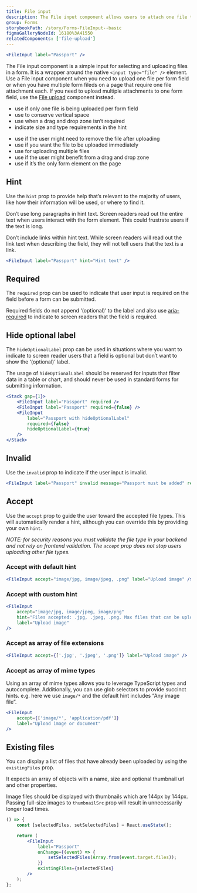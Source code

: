 ```yaml
---
title: File input
description: The File input component allows users to attach one file to a form field by browsing their device.
group: Forms
storybookPath: /story/Forms-FileInput--basic
figmaGalleryNodeId: 16180%3A41550
relatedComponents: ['file-upload']
---
```


```jsx live
<FileInput label="Passport" />
```

The File input component is a simple input for selecting and uploading files in a form. It is a wrapper around the native `<input type="file" />` element. Use a File input component when you need to upload one file per form field or when you have multiple form fileds on a page that require one file attachment each. If you need to upload multiple attachments to one form field, use the [File upload](/components/file-upload) component instead.

<DoHeading />

- use if only one file is being uploaded per form field
- use to conserve vertical space
- use when a drag and drop zone isn’t required
- indicate size and type requirements in the hint

<DontHeading />

- use if the user might need to remove the file after uploading
- use if you want the file to be uploaded immediately
- use for uploading multiple files
- use if the user might benefit from a drag and drop zone
- use if it’s the only form element on the page

## Hint

Use the `hint` prop to provide help that’s relevant to the majority of users, like how their information will be used, or where to find it.

Don’t use long paragraphs in hint text. Screen readers read out the entire text when users interact with the form element. This could frustrate users if the text is long.

Don’t include links within hint text. While screen readers will read out the link text when describing the field, they will not tell users that the text is a link.

```jsx live
<FileInput label="Passport" hint="Hint text" />
```

## Required

The `required` prop can be used to indicate that user input is required on the field before a form can be submitted.

Required fields do not append ‘(optional)’ to the label and also use [aria-required](https://developer.mozilla.org/en-US/docs/Web/Accessibility/ARIA/Attributes/aria-required) to indicate to screen readers that the field is required.

## Hide optional label

The `hideOptionalLabel` prop can be used in situations where you want to indicate to screen reader users that a field is optional but don’t want to show the ‘(optional)’ label.

The usage of `hideOptionalLabel` should be reserved for inputs that filter data in a table or chart, and should never be used in standard forms for submitting information.

```jsx live
<Stack gap={1}>
	<FileInput label="Passport" required />
	<FileInput label="Passport" required={false} />
	<FileInput
		label="Passport with hideOptionalLabel"
		required={false}
		hideOptionalLabel={true}
	/>
</Stack>
```

## Invalid

Use the `invalid` prop to indicate if the user input is invalid.

```jsx live
<FileInput label="Passport" invalid message="Passport must be added" required />
```

## Accept

Use the `accept` prop to guide the user toward the accepted file types. This will automatically render a hint, although you can override this by providing your own `hint`.

_NOTE: for security reasons you must validate the file type in your backend and not rely on frontend validation. The `accept` prop does not stop users uploading other file types._

### Accept with default hint

```jsx live
<FileInput accept="image/jpg, image/jpeg, .png" label="Upload image" />
```

### Accept with custom hint

```jsx live
<FileInput
	accept="image/jpg, image/jpeg, image/png"
	hint="Files accepted: .jpg, .jpeg, .png. Max files that can be uploaded is 1."
	label="Upload image"
/>
```

### Accept as array of file extensions

```jsx live
<FileInput accept={['.jpg', '.jpeg', '.png']} label="Upload image" />
```

### Accept as array of mime types

Using an array of mime types allows you to leverage TypeScript types and autocomplete. Additionally, you can use glob selectors to provide succinct hints. e.g. here we use `image/*` and the default hint includes “Any image file”.

```jsx live
<FileInput
	accept={['image/*', 'application/pdf']}
	label="Upload image or document"
/>
```

## Existing files

You can display a list of files that have already been uploaded by using the `existingFiles` prop.

It expects an array of objects with a name, size and optional thumbnail url and other properties.

Image files should be displayed with thumbnails which are 144px by 144px. Passing full-size images to `thumbnailSrc` prop will result in unnecessarily longer load times.

```jsx live
() => {
	const [selectedFiles, setSelectedFiles] = React.useState();

	return (
		<FileInput
			label="Passport"
			onChange={(event) => {
				setSelectedFiles(Array.from(event.target.files));
			}}
			existingFiles={selectedFiles}
		/>
	);
};
```
